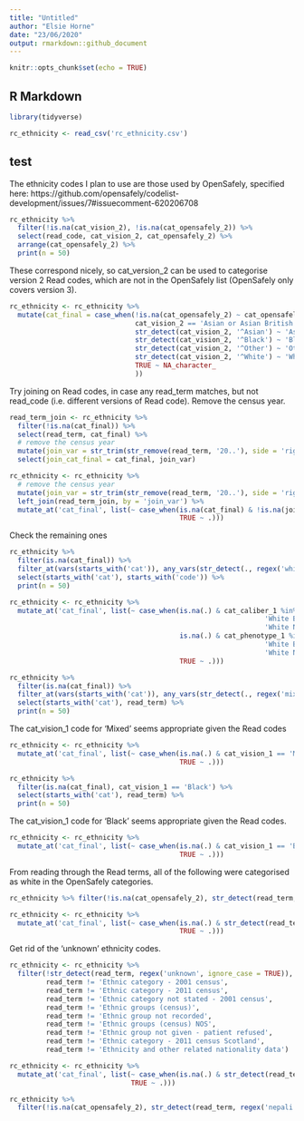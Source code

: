 ```yaml
---
title: "Untitled"
author: "Elsie Horne"
date: "23/06/2020"
output: rmarkdown::github_document
---
```


```r
knitr::opts_chunk$set(echo = TRUE)
```

## R Markdown

```r
library(tidyverse)
```

```r
rc_ethnicity <- read_csv('rc_ethnicity.csv')
```

## test

The ethnicity codes I plan to use are those used by OpenSafely, specified here:   https://github.com/opensafely/codelist-development/issues/7#issuecomment-620206708  

```r
rc_ethnicity %>%
  filter(!is.na(cat_vision_2), !is.na(cat_opensafely_2)) %>%
  select(read_code, cat_vision_2, cat_opensafely_2) %>%
  arrange(cat_opensafely_2) %>% 
  print(n = 50)
```
 These correspond nicely, so cat_version_2 can be used to categorise version 2 Read codes, which are not in the OpenSafely list (OpenSafely only covers version 3).
 
```r
rc_ethnicity <- rc_ethnicity %>%
  mutate(cat_final = case_when(!is.na(cat_opensafely_2) ~ cat_opensafely_2,
                               cat_vision_2 == 'Asian or Asian British: Chinese' ~ 'Other',
                               str_detect(cat_vision_2, '^Asian') ~ 'Asian British',
                               str_detect(cat_vision_2, '^Black') ~ 'Black',
                               str_detect(cat_vision_2, '^Other') ~ 'Other',
                               str_detect(cat_vision_2, '^White') ~ 'White',
                               TRUE ~ NA_character_
                               ))
```

Try joining on Read codes, in case any read_term matches, but not read_code (i.e. different versions of Read code). Remove the census year.

```r
read_term_join <- rc_ethnicity %>% 
  filter(!is.na(cat_final)) %>%
  select(read_term, cat_final) %>%
  # remove the census year
  mutate(join_var = str_trim(str_remove(read_term, '20..'), side = 'right')) %>%
  select(join_cat_final = cat_final, join_var)

rc_ethnicity <- rc_ethnicity %>% 
  # remove the census year
  mutate(join_var = str_trim(str_remove(read_term, '20..'), side = 'right')) %>%
  left_join(read_term_join, by = 'join_var') %>%
  mutate_at('cat_final', list(~ case_when(is.na(cat_final) & !is.na(join_cat_final) ~ join_cat_final,
                                          TRUE ~ .)))
```

Check the remaining ones 


```r
rc_ethnicity %>%
  filter(is.na(cat_final)) %>%
  filter_at(vars(starts_with('cat')), any_vars(str_detect(., regex('white', ignore_case = TRUE)))) %>%
  select(starts_with('cat'), starts_with('code')) %>%
  print(n = 50)
```

```r
rc_ethnicity <- rc_ethnicity %>%
  mutate_at('cat_final', list(~ case_when(is.na(.) & cat_caliber_1 %in% c('White Irish',
                                                               'White British',
                                                               'White NOS') ~ 'White',
                                          is.na(.) & cat_phenotype_1 %in% c('White Irish',
                                                               'White British',
                                                               'White NOS') ~ 'White',
                                          TRUE ~ .)))
```

```r
rc_ethnicity %>%
  filter(is.na(cat_final)) %>%
  filter_at(vars(starts_with('cat')), any_vars(str_detect(., regex('mixed', ignore_case = TRUE))))  %>%
  select(starts_with('cat'), read_term) %>%
  print(n = 50)
```

The cat_vision_1 code for 'Mixed' seems appropriate given the Read codes

```r
rc_ethnicity <- rc_ethnicity %>%
  mutate_at('cat_final', list(~ case_when(is.na(.) & cat_vision_1 == 'Mixed' ~ 'Mixed',
                                          TRUE ~ .)))
```


```r
rc_ethnicity %>%
  filter(is.na(cat_final), cat_vision_1 == 'Black') %>%
  select(starts_with('cat'), read_term) %>%
  print(n = 50)
```

The cat_vision_1 code for 'Black' seems appropriate given the Read codes.

```r
rc_ethnicity <- rc_ethnicity %>%
  mutate_at('cat_final', list(~ case_when(is.na(.) & cat_vision_1 == 'Black' ~ 'Black',
                                          TRUE ~ .)))
```

From reading through the Read terms, all of the following were categorised as white in the OpenSafely categories.

```r
rc_ethnicity %>% filter(!is.na(cat_opensafely_2), str_detect(read_term, regex('greek|cypriot|turkish|italian|polish|Estonian|Latvian|Lithuanian|kosovan|albanian|bosnian|croatian|serbian|yugoslavia|romanian|bulgarian|czech|slovak|portuguese|roma|gypsy', ignore_case = TRUE)))
```

```r
rc_ethnicity <- rc_ethnicity %>%
  mutate_at('cat_final', list(~ case_when(is.na(.) & str_detect(read_term, regex('greek|cypriot|turkish|italian|polish|Estonian|Latvian|Lithuanian|kosovan|albanian|bosnian|croatian|serbian|yugoslavia|romanian|bulgarian|czech|slovak|portuguese|roma|gypsy', ignore_case = TRUE)) ~ 'White',
                                          TRUE ~ .)))
```

Get rid of the 'unknown' ethnicity codes.

```r
rc_ethnicity <- rc_ethnicity %>% 
  filter(!str_detect(read_term, regex('unknown', ignore_case = TRUE)),
         read_term != 'Ethnic category - 2001 census',
         read_term != 'Ethnic category - 2011 census',
         read_term != 'Ethnic category not stated - 2001 census',
         read_term != 'Ethnic groups (census)',
         read_term != 'Ethnic group not recorded',
         read_term != 'Ethnic groups (census) NOS',
         read_term != 'Ethnic group not given - patient refused',
         read_term != 'Ethnic category - 2011 census Scotland',
         read_term != 'Ethnicity and other related nationality data')
```

```r
rc_ethnicity <- rc_ethnicity %>%
  mutate_at('cat_final', list(~ case_when(is.na(.) & str_detect(read_term, '^White') ~ 'White',
                              TRUE ~ .)))
```

```r
rc_ethnicity %>%
  filter(!is.na(cat_opensafely_2), str_detect(read_term, regex('nepali|yemeni|chinese|vietnamese|latin|south american|central american', ignore_case = TRUE)))
```



